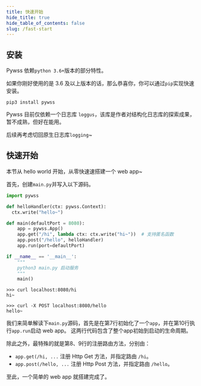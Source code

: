 ```yaml
---
title: 快速开始
hide_title: true
hide_table_of_contents: false
slug: /fast-start
---
```


## 安装
Pywss 依赖`python 3.6+`版本的部分特性。

如果你刚好使用的是 3.6 及以上版本的话，那么恭喜你，你可以通过`pip`实现快速安装。
```shell script title="安装指令"
pip3 install pywss
```
Pywss 目前仅依赖一个日志库 `loggus`，该库是作者对结构化日志库的探索成果，暂不成熟，但好在能用。

后续再考虑切回原生日志库`logging`~


## 快速开始
本节从 hello world 开始，从零快速速搭建一个 web app~

首先，创建`main.py`并写入以下源码。

<Tabs>
  <TabItem value="main.py" label="main.py" default>

```python showLineNumbers title="web源码"
import pywss

def helloHandler(ctx: pywss.Context):
  ctx.write("hello~")

def main(defaultPort = 8080):
    app = pywss.App()
    app.get("/hi", lambda ctx: ctx.write("hi~"))  # 支持匿名函数
    app.post("/hello", helloHandler)
    app.run(port=defaultPort)

if __name__ == '__main__':
    """
    python3 main.py 启动服务
    """
    main()
```

  </TabItem>
  <TabItem value="GET/hi" label="GET/hi">

```shell script title="请求 /hi 接口"
>>> curl localhost:8080/hi
hi~
```

  </TabItem>
  <TabItem value="POST/hello" label="POST/hello">

```shell script title="请求 /hello 接口"
>>> curl -X POST localhost:8080/hello
hello~
```

  </TabItem>
</Tabs>

我们来简单解读下`main.py`源码，首先是在第7行初始化了一个`app`，并在第10行执行`app.run`启动 web app。
这两行代码包含了整个app初始到启动的生命周期。

除此之外，最特殊的就是第8、9行的注册路由方法，分别由：
- `app.get(/hi, ...` 注册 Http Get 方法，并指定路由 `/hi`。
- `app.post(/hello, ...` 注册 Http Post 方法，并指定路由 `/hello`。

至此，一个简单的 web app 就搭建完成了。
